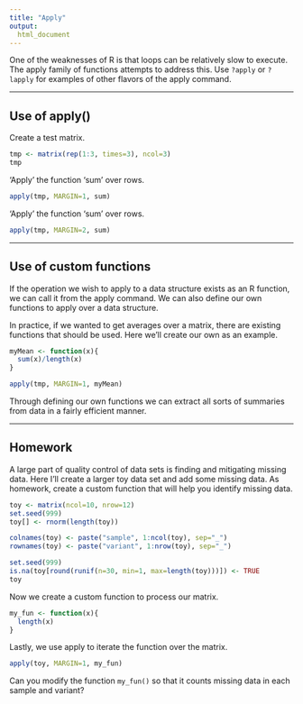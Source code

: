 ```yaml
---
title: "Apply"
output:
  html_document
---
```



One of the weaknesses of R is that loops can be relatively slow to execute.
The apply family of functions attempts to address this.
Use `?apply` or `?lapply` for examples of other flavors of the apply command.

*****

## Use of apply()

Create a test matrix.

```r
tmp <- matrix(rep(1:3, times=3), ncol=3)
tmp
```


'Apply' the function 'sum' over rows.

```r
apply(tmp, MARGIN=1, sum)
```


'Apply' the function 'sum' over rows.

```r
apply(tmp, MARGIN=2, sum)
```


*****

## Use of custom functions


If the operation we wish to apply to a data structure exists as an R function, we can call it from the apply command.
We can also define our own functions to apply over a data structure.


In practice, if we wanted to get averages over a matrix, there are existing functions that should be used.
Here we'll create our own as an example.


```r
myMean <- function(x){
  sum(x)/length(x)
}

apply(tmp, MARGIN=1, myMean)

```


Through defining our own functions we can extract all sorts of summaries from data in a fairly efficient manner.


*****

## Homework


A large part of quality control of data sets is finding and mitigating missing data.
Here I'll create a larger toy data set and add some missing data.
As homework, create a custom function that will help you identify missing data.


```r
toy <- matrix(ncol=10, nrow=12)
set.seed(999)
toy[] <- rnorm(length(toy))

colnames(toy) <- paste("sample", 1:ncol(toy), sep="_")
rownames(toy) <- paste("variant", 1:nrow(toy), sep="_")

set.seed(999)
is.na(toy[round(runif(n=30, min=1, max=length(toy)))]) <- TRUE
toy
```


Now we create a custom function to process our matrix.


```r
my_fun <- function(x){
  length(x)
}
```


Lastly, we use apply to iterate the function over the matrix.


```r
apply(toy, MARGIN=1, my_fun)
```


Can you modify the function `my_fun()` so that it counts missing data in each sample and variant?



